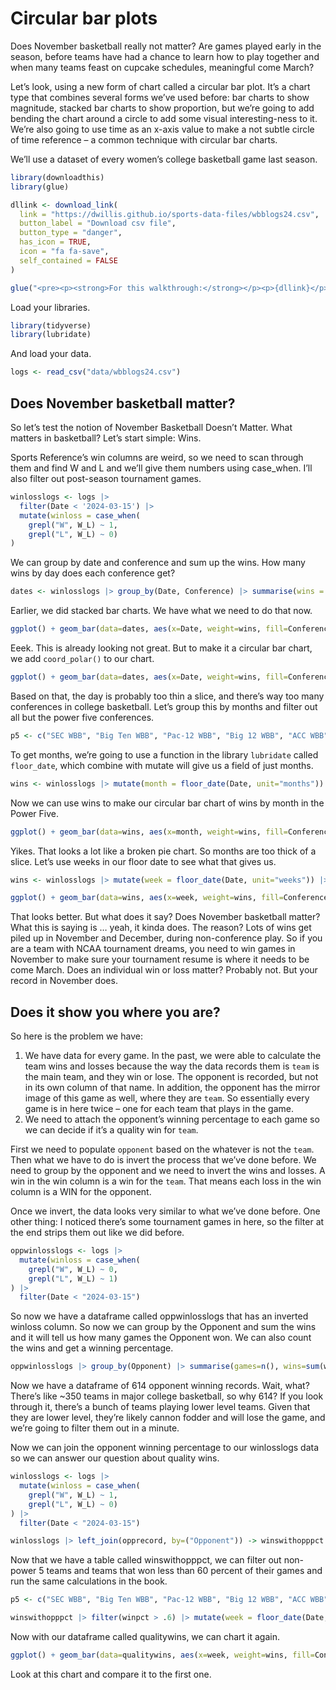 # Circular bar plots

Does November basketball really not matter? Are games played early in the season, before teams have had a chance to learn how to play together and when many teams feast on cupcake schedules, meaningful come March?

Let's look, using a new form of chart called a circular bar plot. It's a chart type that combines several forms we've used before: bar charts to show magnitude, stacked bar charts to show proportion, but we're going to add bending the chart around a circle to add some visual interesting-ness to it. We're also going to use time as an x-axis value to make a not subtle circle of time reference -- a common technique with circular bar charts.

We'll use a dataset of every women's college basketball game last season.

```r
library(downloadthis)
library(glue)

dllink <- download_link(
  link = "https://dwillis.github.io/sports-data-files/wbblogs24.csv",
  button_label = "Download csv file",
  button_type = "danger",
  has_icon = TRUE,
  icon = "fa fa-save",
  self_contained = FALSE
)

glue("<pre><p><strong>For this walkthrough:</strong></p><p>{dllink}</p></pre>")

```

Load your libraries.

```r
library(tidyverse)
library(lubridate)
```

And load your data.

```r
logs <- read_csv("data/wbblogs24.csv")
```

## Does November basketball matter?

So let's test the notion of November Basketball Doesn't Matter. What matters in basketball? Let's start simple: Wins.

Sports Reference’s win columns are weird, so we need to scan through them and find W and L and we’ll give them numbers using case_when. I'll also filter out post-season tournament games.

```r
winlosslogs <- logs |> 
  filter(Date < '2024-03-15') |> 
  mutate(winloss = case_when(
    grepl("W", W_L) ~ 1, 
    grepl("L", W_L) ~ 0)
) 
```

We can group by date and conference and sum up the wins. How many wins by day does each conference get?

```r
dates <- winlosslogs |> group_by(Date, Conference) |> summarise(wins = sum(winloss))
```

Earlier, we did stacked bar charts. We have what we need to do that now.

```r
ggplot() + geom_bar(data=dates, aes(x=Date, weight=wins, fill=Conference)) + theme_minimal()
```

Eeek. This is already looking not great. But to make it a circular bar chart, we add `coord_polar()` to our chart.

```r
ggplot() + geom_bar(data=dates, aes(x=Date, weight=wins, fill=Conference)) + theme_minimal() + coord_polar()
```

Based on that, the day is probably too thin a slice, and there's way too many conferences in college basketball. Let's group this by months and filter out all but the power five conferences.

```r
p5 <- c("SEC WBB", "Big Ten WBB", "Pac-12 WBB", "Big 12 WBB", "ACC WBB")
```

To get months, we're going to use a function in the library `lubridate` called `floor_date`, which combine with mutate will give us a field of just months.

```r
wins <- winlosslogs |> mutate(month = floor_date(Date, unit="months")) |> group_by(month, Conference) |> summarise(wins=sum(winloss)) |> filter(Conference %in% p5) 
```

Now we can use wins to make our circular bar chart of wins by month in the Power Five.

```r
ggplot() + geom_bar(data=wins, aes(x=month, weight=wins, fill=Conference)) + theme_minimal() + coord_polar()
```

Yikes. That looks a lot like a broken pie chart. So months are too thick of a slice. Let's use weeks in our floor date to see what that gives us.

```r
wins <- winlosslogs |> mutate(week = floor_date(Date, unit="weeks")) |> group_by(week, Conference) |> summarise(wins=sum(winloss)) |> filter(Conference %in% p5) 
```

```r
ggplot() + geom_bar(data=wins, aes(x=week, weight=wins, fill=Conference)) + theme_minimal() + coord_polar()
```

That looks better. But what does it say? Does November basketball matter? What this is saying is ... yeah, it kinda does. The reason? Lots of wins get piled up in November and December, during non-conference play. So if you are a team with NCAA tournament dreams, you need to win games in November to make sure your tournament resume is where it needs to be come March. Does an individual win or loss matter? Probably not. But your record in November does.

## Does it show you where you are?

So here is the problem we have:

1.  We have data for every game. In the past, we were able to calculate the team wins and losses because the way the data records them is `team` is the main team, and they win or lose. The opponent is recorded, but not in its own column of that name. In addition, the opponent has the mirror image of this game as well, where they are `team`. So essentially every game is in here twice -- one for each team that plays in the game.
2.  We need to attach the opponent's winning percentage to each game so we can decide if it's a quality win for `team`.

First we need to populate `opponent` based on the whatever is not the `team`. Then what we have to do is invert the process that we've done before. We need to group by the opponent and we need to invert the wins and losses. A win in the win column is a win for the `team`. That means each loss in the win column is a WIN for the opponent.

Once we invert, the data looks very similar to what we've done before. One other thing: I noticed there's some tournament games in here, so the filter at the end strips them out like we did before.

```r
oppwinlosslogs <- logs |> 
  mutate(winloss = case_when(
    grepl("W", W_L) ~ 0, 
    grepl("L", W_L) ~ 1)
) |> 
  filter(Date < "2024-03-15")
```

So now we have a dataframe called oppwinlosslogs that has an inverted winloss column. So now we can group by the Opponent and sum the wins and it will tell us how many games the Opponent won. We can also count the wins and get a winning percentage.

```r
oppwinlosslogs |> group_by(Opponent) |> summarise(games=n(), wins=sum(winloss)) |> mutate(winpct = wins/games) -> opprecord
```

Now we have a dataframe of 614 opponent winning records. Wait, what? There's like \~350 teams in major college basketball, so why 614? If you look through it, there's a bunch of teams playing lower level teams. Given that they are lower level, they're likely cannon fodder and will lose the game, and we're going to filter them out in a minute.

Now we can join the opponent winning percentage to our winlosslogs data so we can answer our question about quality wins.

```r
winlosslogs <- logs |> 
  mutate(winloss = case_when(
    grepl("W", W_L) ~ 1, 
    grepl("L", W_L) ~ 0)
) |> 
  filter(Date < "2024-03-15")
```

```r
winlosslogs |> left_join(opprecord, by=("Opponent")) -> winswithopppct
```

Now that we have a table called winswithopppct, we can filter out non-power 5 teams and teams that won less than 60 percent of their games and run the same calculations in the book.

```r
p5 <- c("SEC WBB", "Big Ten WBB", "Pac-12 WBB", "Big 12 WBB", "ACC WBB")
```

```r
winswithopppct |> filter(winpct > .6) |> mutate(week = floor_date(Date, unit="weeks")) |> group_by(week, Conference) |> summarise(wins=sum(winloss)) |> filter(Conference %in% p5) -> qualitywins
```

Now with our dataframe called qualitywins, we can chart it again.

```r
ggplot() + geom_bar(data=qualitywins, aes(x=week, weight=wins, fill=Conference)) + theme_minimal() + coord_polar()
```

Look at this chart and compare it to the first one.
